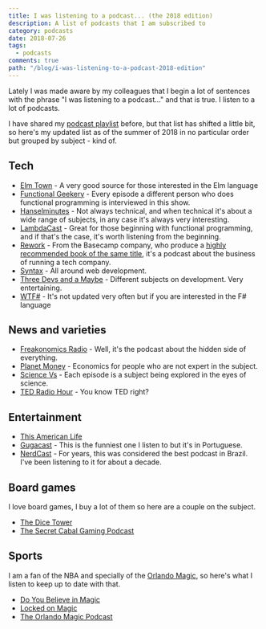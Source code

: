 ```yaml
---
title: I was listening to a podcast... (the 2018 edition)
description: A list of podcasts that I am subscribed to
category: podcasts
date: 2018-07-26
tags:
  - podcasts
comments: true
path: "/blog/i-was-listening-to-a-podcast-2018-edition"
---
```


Lately I was made aware by my colleagues that I begin a lot of sentences with
the phrase "I was listening to a podcast..." and that is true. I listen to a lot
of podcasts.

I have shared my
[podcast playlist](/blog/whats-on-my-playlist-podcasts-i-listen-to) before, but
that list has shifted a little bit, so here's my updated list as of the summer
of 2018 in no particular order but grouped by subject - kind of.

## Tech

- [Elm Town](https://www.elmtown.audio/) - A very good source for those
  interested in the Elm language
- [Functional Geekery](https://www.functionalgeekery.com/) - Every episode a
  different person who does functional programming is interviewed in this show.
- [Hanselminutes](https://hanselminutes.com/) - Not always technical, and when
  technical it's about a wide range of subjects, in any case it's always very
  interesting.
- [LambdaCast](https://lambdacast.com) - Great for those beginning with
  functional programming, and if that's the case, it's worth listening from the
  beginning.
- [Rework](https://rework.fm/) - From the Basecamp company, who produce a
  [highly recommended book of the same title](https://amzn.to/2LEsFuo), it's a
  podcast about the business of running a tech company.
- [Syntax](https://syntax.fm/) - All around web development.
- [Three Devs and a Maybe](http://threedevsandamaybe.com/) - Different subjects
  on development. Very entertaining.
- [WTF#](https://wtfsharp.net/) - It's not updated very often but if you are
  interested in the F# language

## News and varieties

- [Freakonomics Radio](http://freakonomics.com/) - Well, it's the podcast about
  the hidden side of everything.
- [Planet Money](https://www.npr.org/sections/money/) - Economics for people who
  are not expert in the subject.
- [Science Vs](https://www.gimletmedia.com/science-vs/) - Each episode is a
  subject being explored in the eyes of science.
- [TED Radio Hour](https://www.npr.org/podcasts/510298/ted-radio-hour) - You
  know TED right?

## Entertainment

- [This American Life](https://www.thisamericanlife.org/)
- [Gugacast](https://gugacast.com/) - This is the funniest one I listen to but
  it's in Portuguese.
- [NerdCast](https://jovemnerd.com.br/nerdcast/) - For years, this was
  considered the best podcast in Brazil. I've been listening to it for about a
  decade.

## Board games

I love board games, I buy a lot of them so here are a couple on the subject.

- [The Dice Tower](https://www.dicetower.com/podcast/dice-tower)
- [The Secret Cabal Gaming Podcast](https://www.thesecretcabal.com/)

## Sports

I am a fan of the NBA and specially of the
[Orlando Magic](http://orlandomagic.com), so here's what I listen to keep up to
date with that.

- [Do You Believe in Magic](https://podtail.com/en/podcast/do-you-believe-in-magic/)
- [Locked on Magic](https://www.lockedonmagic.com/)
- [The Orlando Magic Podcast](http://www.orlandomagicpodcast.com/)
